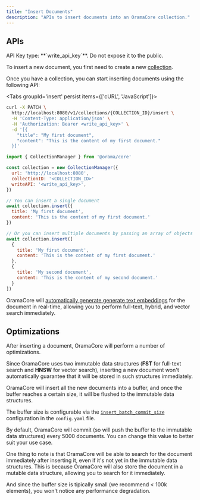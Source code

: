 ```yaml
---
title: "Insert Documents"
description: "APIs to insert documents into an OramaCore collection."
---
```


## APIs

<Callout>
API Key type: **`write_api_key`**. Do not expose it to the public.
</Callout>

To insert a new document, you first need to create a new [collection](/docs/apis/create-collection).

Once you have a collection, you can start inserting documents using the following API:

<Tabs groupId='insert' persist items={['cURL', 'JavaScript']}>
```bash tab="cURL"
curl -X PATCH \
  http://localhost:8080/v1/collections/{COLLECTION_ID}/insert \
  -H 'Content-Type: application/json' \
  -H 'Authorization: Bearer <write_api_key>' \
  -d '[{
    "title": "My first document",
    "content": "This is the content of my first document."
  }]'
```

```js tab="JavaScript"
import { CollectionManager } from '@orama/core'

const collection = new CollectionManager({
  url: 'http://localhost:8080',
  collectionID: '<COLLECTION_ID>'
  writeAPI: '<write_api_key>',
})

// You can insert a single document
await collection.insert({
  title: 'My first document',
  content: 'This is the content of my first document.'
})

// Or you can insert multiple documents by passing an array of objects
await collection.insert([
  {
    title: 'My first document',
    content: 'This is the content of my first document.'
  },
  {
    title: 'My second document',
    content: 'This is the content of my second document.'
  }
])
```
</Tabs>

OramaCore will [automatically generate generate text embeddings](/docs/customizations/text-embeddings) for the document in real-time, allowing you to perform full-text, hybrid, and vector search immediately.

## Optimizations

After inserting a document, OramaCore will perform a number of optimizations.

Since OramaCore uses two immutable data structures (**FST** for full-text search and **HNSW** for vector search), inserting a new document won't automatically guarantee that it will be stored in such structures immediately.

OramaCore will insert all the new documents into a buffer, and once the buffer reaches a certain size, it will be flushed to the immutable data structures.

The buffer size is configurable via the [`insert_batch_commit_size`](/docs/guide/configuration#writer_side) configuration in the `config.yaml` file.

By default, OramaCore will commit (so will push the buffer to the immutable data structures) every 5000 documents. You can change this value to better suit your use case.

One thing to note is that OramaCore will be able to search for the document immediately after inserting it, even if it's not yet in the immutable data structures. This is because OramaCore will also store the document in a mutable data structure, allowing you to search for it immediately.

And since the buffer size is tipically small (we recommend < 100k elements), you won't notice any performance degradation.